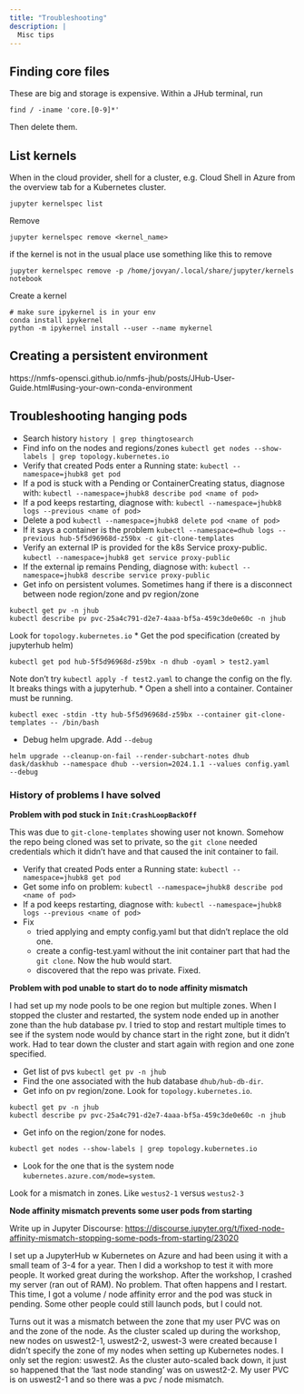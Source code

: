```yaml
---
title: "Troubleshooting"
description: |
  Misc tips
---
```


## Finding core files

These are big and storage is expensive. Within a JHub terminal, run

```
find / -iname 'core.[0-9]*'
```

Then delete them.

## List kernels

When in the cloud provider, shell for a cluster, e.g. Cloud Shell in Azure from the overview tab for a Kubernetes cluster.

```
jupyter kernelspec list
```

Remove

```
jupyter kernelspec remove <kernel_name>
```
if the kernel is not in the usual place use something like this to remove
```
jupyter kernelspec remove -p /home/jovyan/.local/share/jupyter/kernels notebook
```

Create a kernel

```
# make sure ipykernel is in your env
conda install ipykernel
python -m ipykernel install --user --name mykernel
```

## Creating a persistent environment

https://nmfs-opensci.github.io/nmfs-jhub/posts/JHub-User-Guide.html#using-your-own-conda-environment


## Troubleshooting hanging pods

* Search history `history | grep thingtosearch`
* Find info on the nodes and regions/zones `kubectl get nodes --show-labels | grep topology.kubernetes.io`
* Verify that created Pods enter a Running state: `kubectl --namespace=jhubk8 get pod`
* If a pod is stuck with a Pending or ContainerCreating status, diagnose with: `kubectl --namespace=jhubk8 describe pod <name of pod>`
* If a pod keeps restarting, diagnose with: `kubectl --namespace=jhubk8 logs --previous <name of pod>`
* Delete a pod `kubectl --namespace=jhubk8 delete pod <name of pod>`
* If it says a container is the problem `kubectl --namespace=dhub logs --previous hub-5f5d96968d-z59bx -c git-clone-templates`
* Verify an external IP is provided for the k8s Service proxy-public. `kubectl --namespace=jhubk8 get service proxy-public`
* If the external ip remains Pending, diagnose with: `kubectl --namespace=jhubk8 describe service proxy-public`
* Get info on persistent volumes. Sometimes hang if there is a disconnect between node region/zone and pv region/zone
```
kubectl get pv -n jhub
kubectl describe pv pvc-25a4c791-d2e7-4aaa-bf5a-459c3de0e60c -n jhub
```
Look for `topology.kubernetes.io`
* Get the pod specification (created by jupyterhub helm)
```
kubectl get pod hub-5f5d96968d-z59bx -n dhub -oyaml > test2.yaml
```
Note don't try `kubectl apply -f test2.yaml` to change the config on the fly. It breaks things with a jupyterhub.
* Open a shell into a container. Container must be running.
```
kubectl exec -stdin -tty hub-5f5d96968d-z59bx --container git-clone-templates -- /bin/bash
```
* Debug helm upgrade. Add `--debug`
```
helm upgrade --cleanup-on-fail --render-subchart-notes dhub dask/daskhub --namespace dhub --version=2024.1.1 --values config.yaml --debug
```

### History of problems I have solved

**Problem with pod stuck in `Init:CrashLoopBackOff`**

This was due to `git-clone-templates` showing user not known. Somehow the repo being cloned was set to private, so the `git clone` needed credentials which it didn't have and that caused the init container to fail.

* Verify that created Pods enter a Running state: `kubectl --namespace=jhubk8 get pod`
* Get some info on problem: `kubectl --namespace=jhubk8 describe pod <name of pod>`
* If a pod keeps restarting, diagnose with: `kubectl --namespace=jhubk8 logs --previous <name of pod>`
* Fix
  - tried applying and empty config.yaml but that didn't replace the old one.
  - create a config-test.yaml without the init container part that had the `git clone`. Now the hub would start.
  - discovered that the repo was private. Fixed.
  
**Problem with pod unable to start do to node affinity mismatch**

I had set up my node pools to be one region but multiple zones. When I stopped the cluster and restarted, the system node ended up in another zone than the hub database pv. I tried to stop and restart multiple times to see if the system node would by chance start in the right zone, but it didn't work. Had to tear down the cluster and start again with region and one zone specified.

* Get list of pvs `kubectl get pv -n jhub`
* Find the one associated with the hub database `dhub/hub-db-dir`.
* Get info on pv region/zone. Look for `topology.kubernetes.io`.
```
kubectl get pv -n jhub
kubectl describe pv pvc-25a4c791-d2e7-4aaa-bf5a-459c3de0e60c -n jhub
```
* Get info on the region/zone for nodes. 
```
kubectl get nodes --show-labels | grep topology.kubernetes.io
```
* Look for the one that is the system node `kubernetes.azure.com/mode=system`.

Look for a mismatch in zones. Like `westus2-1` versus `westus2-3`



**Node affinity mismatch prevents some user pods from starting**

Write up in Jupyter Discourse: [https://discourse.jupyter.org/t/fixed-node-affinity-mismatch-stopping-some-pods-from-starting/23020](https://discourse.jupyter.org/t/fixed-node-affinity-mismatch-stopping-some-pods-from-starting/23020)

I set up a JupyterHub w Kubernetes on Azure and had been using it with a small team of 3-4 for a year. Then I did a workshop to test it with more people. It worked great during the workshop. After the workshop, I crashed my server (ran out of RAM). No problem. That often happens and I restart. This time, I got a volume / node affinity error and the pod was stuck in pending. Some other people could still launch pods, but I could not.

Turns out it was a mismatch between the zone that my user PVC was on and the zone of the node. As the cluster scaled up during the workshop, new nodes on uswest2-1, uswest2-2, uswest-3 were created because I didn’t specify the zone of my nodes when setting up Kubernetes nodes. I only set the region: uswest2. As the cluster auto-scaled back down, it just so happened that the ‘last node standing’ was on uswest2-2. My user PVC is on uswest2-1 and so there was a pvc / node mismatch.

